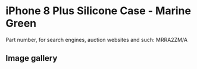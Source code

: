 
# iPhone 8 Plus Silicone Case - Marine Green

Part number, for search engines, auction websites and such: MRRA2ZM/A

## Image gallery

<div style={{ width: "768px" }}>
  <GalleryComponent
    images={[
      {
        original: "/everysource/MRRA2.webp",
        thumbnail: "/everypreview/MRRA2.webp",
      },
      {
        original: "/everysource/MRRA2_AV1_GOLD.webp",
        thumbnail: "/everypreview/MRRA2_AV1_GOLD.webp",
      },
      {
        original: "/everysource/MRRA2_AV1_SILVER.webp",
        thumbnail: "/everypreview/MRRA2_AV1_SILVER.webp",
      },
      {
        original: "/everysource/MRRA2_AV1_SPACE_GRAY.webp",
        thumbnail: "/everypreview/MRRA2_AV1_SPACE_GRAY.webp",
      },
      {
        original: "/everysource/MRRA2_AV2.webp",
        thumbnail: "/everypreview/MRRA2_AV2.webp",
      }
    ]}
  />
</div>